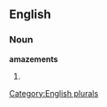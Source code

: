 
==English==

===Noun===
'''amazements'''

# {{plural of|[[amazement]]}}

[[Category:English plurals]]